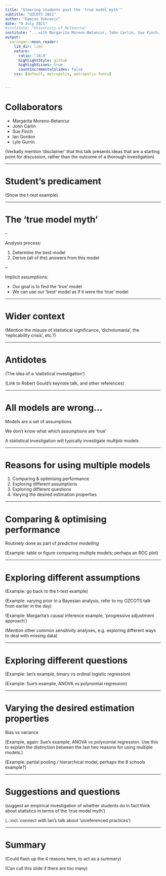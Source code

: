 ---
title: "Steering students past the 'true model myth'"
subtitle: "OZCOTS 2021"
author: "Damjan Vukcevic"
date: "9 July 2021"
#institute: "University of Melbourne"
institute: "...with Margarita Moreno-Betancur, John Carlin, Sue Finch, Ian Gordon & Lyle Gurrin"
output:
  xaringan::moon_reader:
    lib_dir: libs
    nature:
      ratio: '16:9'
      highlightStyle: github
      highlightLines: true
      countIncrementalSlides: false
    css: [default, metropolis, metropolis-fonts]


---

# Collaborators

* Margarita Moreno-Betancur
* John Carlin
* Sue Finch
* Ian Gordon
* Lyle Gurrin

(Verbally mention 'disclaimer' that this talk presents ideas that are
a starting point for discussion, rather than the outcome of a thorough
investigation)


---

# Student's predicament

(Show the t-test example)


---

# The 'true model myth'

--

Analysis process:

1. Determine the best model
2. Derive (all of the) answers from this model

--

Implicit assumptions:

* Our goal is to find the 'true' model
* We can use our 'best' model as if it were the 'true' model


---

# Wider context

(Mention the misuse of statistical significance, 'dichotomania', the
'replicability crisis', etc.?)


---

# Antidotes

(The idea of a 'statistical investigation')

(Link to Robert Gould's keynote talk, and other references)


---

# All models are wrong...

Models are a set of assumptions

We don't know what which assumptions are 'true'

A statistical investigation will typically investigate *multiple* models


---

# Reasons for using multiple models

1. Comparing & optimising performance
2. Exploring different assumptions
3. Exploring different questions
4. Varying the desired estimation properties


---

# Comparing & optimising performance

Routinely done as part of *predictive modelling*

(Example: table or figure comparing multiple models; perhaps an ROC plot)


---

# Exploring different assumptions

(Example: go back to the t-test example)

(Example: varying prior in a Bayesian analysis, refer to my OZCOTS talk from earlier in the day)

(Example: Margarita's causal inference example, 'progressive adjustment approach')

(Mention other common sensitivity analyses, e.g. exploring different ways to
deal with missing data)


---

# Exploring different questions

(Example: Ian's example, binary vs ordinal logistic regression)

(Example: Sue's example, ANOVA vs polynomial regression)


---

# Varying the desired estimation properties

Bias vs variance

(Example, again: Sue's example, ANOVA vs polynomial regression.  Use this to
explain the distinction between the last two reasons for using multiple models.)

(Example: partial pooling / hierarchical model, perhaps the 8 schools example?)


---

# Suggestions and questions

(suggest an empirical investigation of whether students do in fact think about
statistics in terms of the 'true model myth')

(...incl. connect with Ian's talk about 'unreferenced practices')

---

# Summary

(Could flash up the 4 reasons here, to act as a summary)

(Can cull this slide if there are too many)
